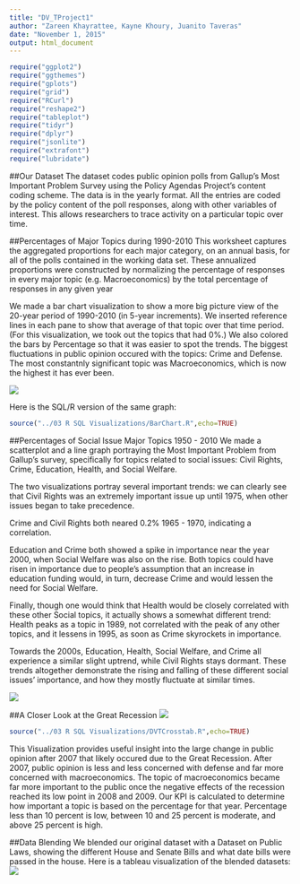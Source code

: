 ```yaml
---
title: "DV_TProject1"
author: "Zareen Khayrattee, Kayne Khoury, Juanito Taveras"
date: "November 1, 2015"
output: html_document
---
```

```r
require("ggplot2")
require("ggthemes")
require("gplots")
require("grid")
require("RCurl")
require("reshape2")
require("tableplot")
require("tidyr")
require("dplyr")
require("jsonlite")
require("extrafont")
require("lubridate")
```

##Our Dataset
The dataset codes public opinion polls from Gallup's Most Important Problem Survey using the Policy Agendas Project's content coding scheme. The data is in the yearly format. All the entries are coded by the policy content of the poll responses, along with other variables of interest. This allows researchers to trace activity on a particular topic over time.

##Percentages of Major Topics during 1990-2010
This worksheet captures the aggregated proportions for each major category, on an
annual basis, for all of the polls contained in the working data set. These annualized proportions were constructed by normalizing the percentage of responses in every major topic (e.g. Macroeconomics) by the total percentage of responses in any given year

We made a bar chart visualization to show a more big picture view of the 20-year period of 1990-2010 (in 5-year increments). We inserted reference lines in each pane to show that average of that topic over that time period. (For this visualization, we took out the topics that had 0%.) We also colored the bars by Percentage so that it was easier to spot the trends. The biggest fluctuations in public opinion occured with the topics: Crime and Defense. The most constantnly significant topic was Macroeconomics, which is now the highest it has ever been.

![](../02 Tableau/BarChart.jpg)

Here is the SQL/R version of the same graph:

```r
source("../03 R SQL Visualizations/BarChart.R",echo=TRUE)
```


##Percentages of Social Issue Major Topics 1950 - 2010
We made a scatterplot and a line graph portraying the Most Important Problem from Gallup's survey, specifically for topics related to social issues: Civil Rights, Crime, Education, Health, and Social Welfare.

The two visualizations portray several important trends: we can clearly see that Civil Rights was an extremely important issue up until 1975, when other issues began to take precedence.

Crime and Civil Rights both neared 0.2% 1965 - 1970, indicating a correlation. 

Education and Crime both showed a spike in importance near the year 2000, when Social Welfare was also on the rise. Both topics could have risen in importance due to people's assumption that an increase in education funding would, in turn, decrease Crime and would lessen the need for Social Welfare.

Finally, though one would think that Health would be closely correlated with these other Social topics, it actually shows a somewhat different trend: Health peaks as a topic in 1989, not correlated with the peak of any other topics, and it lessens in 1995, as soon as Crime skyrockets in importance. 

Towards the 2000s, Education, Health, Social Welfare, and Crime all experience a similar slight uptrend, while Civil Rights stays dormant. These trends altogether demonstrate the rising and falling of these different social issues' importance, and how they mostly fluctuate at similar times.

![](../02 Tableau/Scatterplot.jpg)


##A Closer Look at the Great Recession
![](../02 Tableau/CrossTab.jpg)
```r
source("../03 R SQL Visualizations/DVTCrosstab.R",echo=TRUE)
```

This Visualization provides useful insight into the large change in public opinion after 2007 that likely occured due to the Great Recession. After 2007, public opinion is less and less concerned with defense and far more concerned with macroeconomics. The topic of macroeconomics became far more important to the public once the negative effects of the recession reached its low point in 2008 and 2009. Our KPI is calculated to determine how important a topic is based on the percentage for that year. Percentage less than 10 percent is low, between 10 and 25 percent is moderate, and above 25 percent is high.

##Data Blending
We blended our original dataset with a Dataset on Public Laws, showing the different House and Senate Bills and what date bills were passed in the house. Here is a tableau visualization of the blended datasets:
![](../02 Tableau/DataBlending1.jpg)
